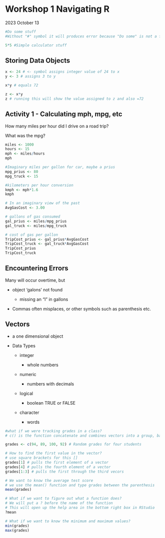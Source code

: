 # Workshop 1 Navigating R

2023 October 13

```r
#Do some stuff
#Without "#" symbol it will produces error because "Do some" is not a function or an assigned object

5*5 #Simple calculator stuff
```

## Storing Data Objects

```r
x <- 24 # <- symbol assigns integer value of 24 to x
y <- 3 # assigns 3 to y

x*y # equals 72

z <- x*y
z # running this will show the value assigned to z and also =72
```

## Activity 1 - Calculating mph, mpg, etc

How many miles per hour did I drive on a road trip?

What was the mpg?

```r
miles <- 1000
hours <- 15
mph <- miles/hours
mph

#Imaginary miles per gallon for car, maybe a prius
mpg_prius <- 80
mpg_truck <- 15

#kilometers per hour conversion
kmph <- mph*1.6
kmph

# In an imaginary view of the past
AvgGasCost <- 3.00

# gallons of gas consumed
gal_prius <- miles/mpg_prius
gal_truck <- miles/mpg_truck

# cost of gas per gallon
TripCost_prius <- gal_prius*AvgGasCost
TripCost_truck <- gal_truck*AvgGasCost
TripCost_prius 
TripCost_truck

```

## Encountering Errors

Many will occur overtime, but

-   object 'galons' not found

    -   missing an "l" in gallons

-   Commas often misplaces, or other symbols such as parenthesis etc.

## Vectors

-   a one dimensional object

-   Data Types

    -   integer

        -   whole numbers

    -   numeric

        -   numbers with decimals

    -   logical

        -   boolean TRUE or FALSE

    -   character

        -   words

```r
#what if we were tracking grades in a class?
# c() is the function concatenate and combines vectors into a group, basically like a column of data in a spreadsheet

grades <- c(94, 89, 100, 92) # Random grades for four students

# How to find the first value in the vector?
# use square brackets for this []
grades[1] # pulls the first element of a vector
grades[4] # pulls the fourth element of a vector
grades[1:3] # pulls the first through the third vecors

# We want to know the average test score
# we use the mean() function and type grades between the parenthesis
mean(grades)

# What if we want to figure out what a function does?
# We will put a ? before the name of the function
# This will open up the help area in the bottom right box in RStudio
?mean

# What if we want to know the minimum and maximum values?
min(grades)
max(grades)
```
